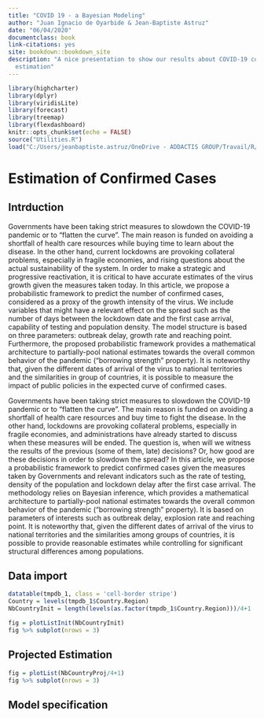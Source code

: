 ```yaml
--- 
title: "COVID 19 - a Bayesian Modeling"
author: "Juan Ignacio de Oyarbide & Jean-Baptiste Astruz"
date: "06/04/2020"
documentclass: book
link-citations: yes
site: bookdown::bookdown_site
description: "A nice presentation to show our results about COVID-19 confirmed cases
  estimation"
---
```


```r
library(highcharter)
library(dplyr)
library(viridisLite)
library(forecast)
library(treemap)
library(flexdashboard)
knitr::opts_chunk$set(echo = FALSE)
source("Utilities.R")
load("C:/Users/jeanbaptiste.astruz/OneDrive - ADDACTIS GROUP/Travail/R/PlotPandemic/run_Result_R.RData")
```

# Estimation of Confirmed Cases

## Intrduction

Governments have been taking strict measures to slowdown the COVID-19 pandemic or to "flatten the curve". The main reason is funded on avoiding a shortfall of health care resources while buying time to learn about the disease. In the other hand, current lockdowns are provoking collateral problems, especially in fragile economies, and rising questions about the actual sustainability of the system. In order to make a strategic and progressive reactivation, it is critical to have accurate estimates of the virus growth given the measures taken today.
In this article, we propose a probabilistic framework to predict the number of confirmed cases, considered as a proxy of the growth intensity of the virus. We include variables that might have a relevant effect on the spread such as the number of days between the lockdown date and the first case arrival, capability of testing and population density. The model structure is based on three parameters: outbreak delay, growth rate and reaching point. Furthermore, the proposed probabilistic framework provides a mathematical architecture to partially-pool national estimates towards the overall common behavior of the pandemic (“borrowing strength” property). It is noteworthy that, given the different dates of arrival of the virus to national territories and the similarities in group of countries, it is possible to measure the impact of public policies in the expected curve of confirmed cases. 

Governments have been taking strict measures to slowdown the COVID-19 pandemic or to “flatten the curve”. The main reason is funded on avoiding a shortfall of health care resources and buy time to fight the disease. In the other hand, lockdowns are provoking collateral problems, especially in fragile economies, and administrations have already started to discuss when these measures will be ended. The question is, when will we witness the results of the previous (some of them, late) decisions? Or, how good are these decisions in order to slowdown the spread?
In this article, we propose a probabilistic framework to predict confirmed cases given the measures taken by Governments and relevant indicators such as the rate of testing, density of the population and lockdown delay after the first case arrival. The methodology relies on Bayesian inference, which provides a mathematical architecture to partially-pool national estimates towards the overall common behavior of the pandemic (“borrowing strength” property). It is based on parameters of interests such as outbreak delay, explosion rate and reaching point. It is noteworthy that, given the different dates of arrival of the virus to national territories and the similarities among groups of countries, it is possible to provide reasonable estimates while controlling for significant structural differences among populations.

## Data import

```r

datatable(tmpdb_1, class = 'cell-border stripe')
Country = levels(tmpdb_1$Country.Region)
NbCountryInit = length(levels(as.factor(tmpdb_1$Country.Region)))/4+1

fig = plotListInit(NbCountryInit)
fig %>% subplot(nrows = 3)

```

## Projected Estimation

```r

fig = plotList(NbCountryProj/4+1)
fig %>% subplot(nrows = 3)

```

## Model specification

\begin{gather*}

y_{jt} \sim Lognormal(\mu_{jt},\sigma_{jt})\\

\mu_{jt}=a_j \text{ } exp ({-b_j \text{ } exp({-c_j\text{ } \times\text{ } t}}))\\

\sigma_{jt} \sim studentT (5,0,1.5)\\

a_j \sim Normal^+(a_{intercept},\sigma_a)\\

b_j \sim Normal(b_{intercept},\sigma_b)\\

c_j \sim Normal(c_{intercept}+ \beta_{lockdown} \times \sigma_{lockdown}+\beta_{density} \times \sigma_{density} + \beta_{tests} \times \sigma_{tests} + \beta_{Density:tests} \times \sigma_{Density:tests},\sigma_c)\\

a_{intercept} \sim Gamma(3,0.5)\\

b_{intercept} \sim Normal^+(5,10)\\

c_{intercept} \sim Normal^+(0.1,0.5)\\

\sigma_a \sim Cauchy^+(0,10)\\

\sigma_b \sim Cauchy^+(0,25)\\

\sigma_c \sim Cauchy^+(0,1)\\

\beta_{lockdown}\sim Normal(0,\sigma_{lockdown})\\

\beta_{density}\sim Normal(0,\sigma_{density})\\

\beta_{tests}\sim Normal(0,\sigma_{tests})\\

\beta_{Density:tests}\sim Normal(0,\sigma_{Density:tests})\\

\sigma_{lockdown}\sim Cauchy^+(0,10)\\

\sigma_{density}\sim Cauchy^+(0,30)\\

\sigma_{tests}\sim Cauchy^+(0,20)\\

\sigma_{Density:tests})\sim Cauchy^+(0,50)\\

\end{gather*}